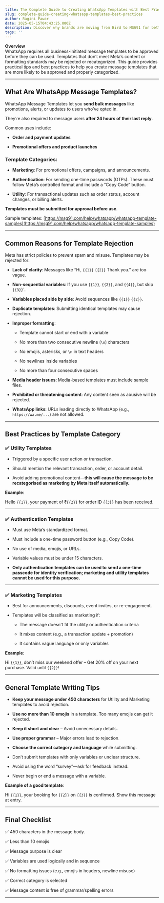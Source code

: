 ```yaml
---
title: The Complete Guide to Creating WhatsApp Templates with Best Practices
slug: complete-guide-creating-whatsapp-templates-best-practices
author: Ragini Pawar
date: 2025-05-15T04:43:25.000Z
description: Discover why brands are moving from Bird to MSG91 for better support, reliable APIs, and smarter automation. Get a 20% discount on switching.
tags: ''
---
```


**Overview**  
WhatsApp requires all business-initiated message templates to be approved before they can be used. Templates that don’t meet Meta’s content or formatting standards may be rejected or recategorized. This guide provides practical tips and best practices to help you create message templates that are more likely to be approved and properly categorized.

---

## **What Are WhatsApp Message Templates?**

WhatsApp Message Templates let you **send bulk messages** like promotions, alerts, or updates to users who’ve opted in.

They’re also required to message users **after 24 hours of their last reply**.

Common uses include:

* **Order and payment updates**

* **Promotional offers and product launches**

### **Template Categories:**

* **Marketing**: For promotional offers, campaigns, and announcements.

* **Authentication**: For sending one-time passwords (OTPs). These must follow Meta’s controlled format and include a “Copy Code” button.

* **Utility**: For transactional updates such as order status, account changes, or billing alerts.

**Templates must be submitted for approval before use.**

Sample templates: [https://msg91.com/help/whatsapp/whatsapp-template-samples](https://msg91.com/help/whatsapp/whatsapp-template-samples) 

---

## **Common Reasons for Template Rejection**

Meta has strict policies to prevent spam and misuse. Templates may be rejected for:

* **Lack of clarity**: Messages like “Hi, `{{1}}` `{{2}}` Thank you.” are too vague.

* **Non-sequential variables**: If you use `{{1}}`, `{{2}}`, and `{{4}}`, but skip `{{3}`}`.

* **Variables placed side by side**: Avoid sequences like `{{1}}` `{{2}}`.

* **Duplicate templates**: Submitting identical templates may cause rejection.

* **Improper formatting**:

  * Template cannot start or end with a variable

  * No more than two consecutive newline (`\n`) characters

  * No emojis, asterisks, or `\n` in text headers

  * No newlines inside variables

  * No more than four consecutive spaces

* **Media header issues**: Media-based templates must include sample files.

* **Prohibited or threatening content**: Any content seen as abusive will be rejected.

* **WhatsApp links**: URLs leading directly to WhatsApp (e.g., `https://wa.me/...`) are not allowed.

---

## **Best Practices by Template Category**

### **✅ Utility Templates**

* Triggered by a specific user action or transaction.

* Should mention the relevant transaction, order, or account detail.

* Avoid adding promotional content—**this will cause the message to be recategorised as marketing by Meta itself automatically.** 

**Example**:

Hello `{{1}}`, your payment of ₹`{{2}}` for order ID `{{3}}` has been received.

---

### **✅ Authentication Templates**

* Must use Meta’s standardized format.

* Must include a one-time password button (e.g., Copy Code).

* No use of media, emojis, or URLs.

* Variable values must be under 15 characters.  
* **Only authentication templates can be used to send a one-time passcode for identity verification; marketing and utility templates cannot be used for this purpose.**

---

### **✅ Marketing Templates**

* Best for announcements, discounts, event invites, or re-engagement.

* Templates will be classified as marketing if:

  * The message doesn't fit the utility or authentication criteria

  * It mixes content (e.g., a transaction update \+ promotion)

  * It contains vague language or only variables

**Example**:

Hi `{{1}}`, don’t miss our weekend offer – Get 20% off on your next purchase. Valid until `{{2}}`\!

---

## **General Template Writing Tips**

* **Keep your message under 450 characters** for Utility and Marketing templates to avoid rejection.

* **Use no more than 10 emojis** in a template. Too many emojis can get it rejected.  
    
* **Keep it short and clear** – Avoid unnecessary details.

* **Use proper grammar** – Major errors lead to rejection.

* **Choose the correct category and language** while submitting.

* Don’t submit templates with only variables or unclear structure.

* Avoid using the word “survey”—ask for feedback instead.

* Never begin or end a message with a variable.

**Example of a good template**:

Hi `{{1}}`, your booking for `{{2}}` on `{{3}}` is confirmed. Show this message at entry.

---

## **Final Checklist**

✅ 450 characters in the message body.

✅ Less than 10 emojis

✅ Message purpose is clear

✅ Variables are used logically and in sequence

✅ No formatting issues (e.g., emojis in headers, newline misuse)

✅ Correct category is selected

✅ Message content is free of grammar/spelling errors

---


